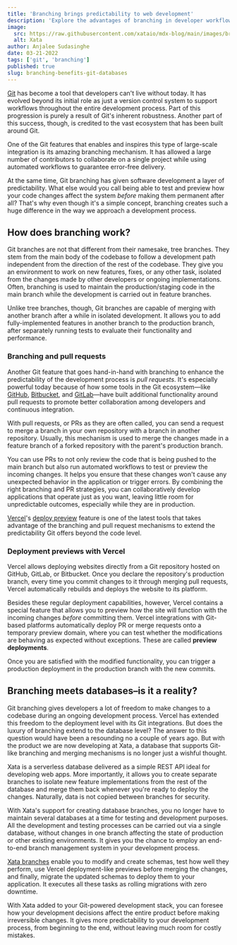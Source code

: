 ```yaml
---
title: 'Branching brings predictability to web development'
description: 'Explore the advantages of branching in developer workflows and how Xata brings these benefits to data infrastructure.'
image:
  src: https://raw.githubusercontent.com/xataio/mdx-blog/main/images/branching-benefits-git-databases.png
  alt: Xata
author: Anjalee Sudasinghe
date: 03-21-2022
tags: ['git', 'branching']
published: true
slug: branching-benefits-git-databases
---
```


[Git](https://git-scm.com/) has become a tool that developers can't live without today. It has evolved beyond its initial role as just a version control system to support workflows throughout the entire development process. Part of this progression is purely a result of Git's inherent robustness. Another part of this success, though, is credited to the vast ecosystem that has been built around Git.

One of the Git features that enables and inspires this type of large-scale integration is its amazing branching mechanism. It has allowed a large number of contributors to collaborate on a single project while using automated workflows to guarantee error-free delivery.

At the same time, Git branching has given software development a layer of predictability. What else would you call being able to test and preview how your code changes affect the system _before_ making them permanent after all? That's why even though it's a simple concept, branching creates such a huge difference in the way we approach a development process.

## How does branching work?

Git branches are not that different from their namesake, tree branches. They stem from the main body of the codebase to follow a development path independent from the direction of the rest of the codebase. They give you an environment to work on new features, fixes, or any other task, isolated from the changes made by other developers or ongoing implementations. Often, branching is used to maintain the production/staging code in the main branch while the development is carried out in feature branches.

Unlike tree branches, though, Git branches are capable of merging with another branch after a while in isolated development. It allows you to add fully-implemented features in another branch to the production branch, after separately running tests to evaluate their functionality and performance.

### Branching and pull requests

Another Git feature that goes hand-in-hand with branching to enhance the predictability of the development process is _pull requests_. It's especially powerful today because of how some tools in the Git ecosystem—like [GitHub](https://github.com/), [Bitbucket](https://bitbucket.org/product), and [GitLab](https://about.gitlab.com/)—have built additional functionality around pull requests to promote better collaboration among developers and continuous integration.

With pull requests, or PRs as they are often called, you can send a request to merge a branch in your own repository with a branch in another repository. Usually, this mechanism is used to merge the changes made in a feature branch of a forked repository with the parent's production branch.

You can use PRs to not only review the code that is being pushed to the main branch but also run automated workflows to test or preview the incoming changes. It helps you ensure that these changes won't cause any unexpected behavior in the application or trigger errors. By combining the right branching and PR strategies, you can collaboratively develop applications that operate just as you want, leaving little room for unpredictable outcomes, especially while they are in production.

[Vercel](https://vercel.com/)'s [deploy preview](https://vercel.com/features/previews) feature is one of the latest tools that takes advantage of the branching and pull request mechanisms to extend the predictability Git offers beyond the code level.

### Deployment previews with Vercel

Vercel allows deploying websites directly from a Git repository hosted on GitHub, GitLab, or Bitbucket. Once you declare the repository's production branch, every time you commit changes to it through merging pull requests, Vercel automatically rebuilds and deploys the website to its platform.

Besides these regular deployment capabilities, however, Vercel contains a special feature that allows you to preview how the site will function with the incoming changes _before_ committing them. Vercel integrations with Git-based platforms automatically deploy PR or merge requests onto a temporary preview domain, where you can test whether the modifications are behaving as expected without exceptions. These are called **preview deployments**.

Once you are satisfied with the modified functionality, you can trigger a production deployment in the production branch with the new commits.

## Branching meets databases–is it a reality?

Git branching gives developers a lot of freedom to make changes to a codebase during an ongoing development process. Vercel has extended this freedom to the deployment level with its Git integrations. But does the luxury of branching extend to the database level? The answer to this question would have been a resounding no a couple of years ago. But with the product we are now developing at Xata, a database that supports Git-like branching and merging mechanisms is no longer just a wishful thought.

Xata is a serverless database delivered as a simple REST API ideal for developing web apps. More importantly, it allows you to create separate branches to isolate new feature implementations from the rest of the database and merge them back whenever you're ready to deploy the changes. Naturally, data is not copied between branches for security.

With Xata's support for creating database branches, you no longer have to maintain several databases at a time for testing and development purposes. All the development and testing processes can be carried out via a single database, without changes in one branch affecting the state of production or other existing environments. It gives you the chance to employ an end-to-end branch management system in your development process.

[Xata branches](https://docs.xata.io/concepts/branches) enable you to modify and create schemas, test how well they perform, use Vercel deployment-like previews before merging the changes, and finally, migrate the updated schemas to deploy them to your application. It executes all these tasks as rolling migrations with zero downtime.

With Xata added to your Git-powered development stack, you can foresee how your development decisions affect the entire product before making irreversible changes. It gives more predictability to your development process, from beginning to the end, without leaving much room for costly mistakes.
